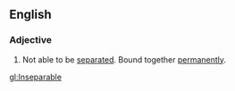 ==English==
===Adjective===
#Not able to be [[separate]]d.  Bound together [[permanent]]ly.

[[gl:Inseparable]]